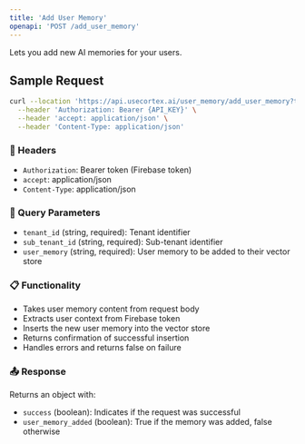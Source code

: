 ```yaml
---
title: 'Add User Memory'
openapi: 'POST /add_user_memory'
---
```


Lets you add new AI memories for your users.

## Sample Request

```bash
curl --location 'https://api.usecortex.ai/user_memory/add_user_memory?tenant_id={TENANT_ID}&sub_tenant_id={SUB_TENANT_ID}&user_memory={USER_MEMORY}' \
  --header 'Authorization: Bearer {API_KEY}' \
  --header 'accept: application/json' \
  --header 'Content-Type: application/json'
```

### 🔐 Headers
- `Authorization`: Bearer token (Firebase token)
- `accept`: application/json
- `Content-Type`: application/json

### 🧾 Query Parameters
- `tenant_id` (string, required): Tenant identifier
- `sub_tenant_id` (string, required): Sub-tenant identifier
- `user_memory` (string, required): User memory to be added to their vector store

### 📋 Functionality
- Takes user memory content from request body
- Extracts user context from Firebase token
- Inserts the new user memory into the vector store
- Returns confirmation of successful insertion
- Handles errors and returns false on failure

### 📤 Response
Returns an object with:
- `success` (boolean): Indicates if the request was successful
- `user_memory_added` (boolean): True if the memory was added, false otherwise 